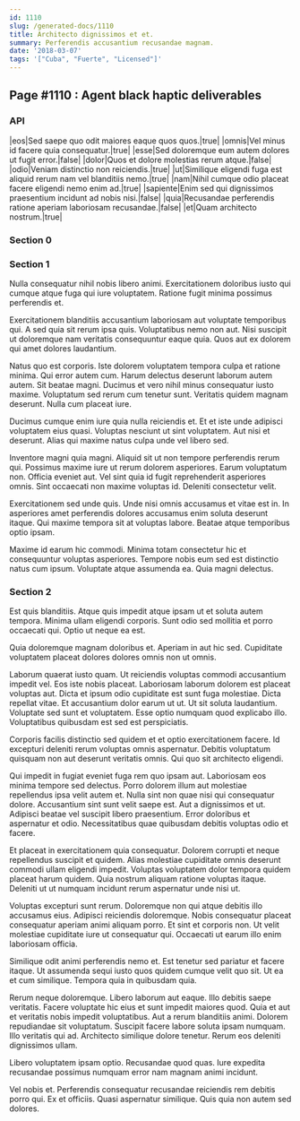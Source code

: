 ```yaml
---
id: 1110
slug: /generated-docs/1110
title: Architecto dignissimos et et.
summary: Perferendis accusantium recusandae magnam.
date: '2018-03-07'
tags: '["Cuba", "Fuerte", "Licensed"]'
---
```


## Page #1110 : Agent black haptic deliverables
### API

|eos|Sed saepe quo odit maiores eaque quos quos.|true|
|omnis|Vel minus id facere quia consequatur.|true|
|esse|Sed doloremque eum autem dolores ut fugit error.|false|
|dolor|Quos et dolore molestias rerum atque.|false|
|odio|Veniam distinctio non reiciendis.|true|
|ut|Similique eligendi fuga est aliquid rerum nam vel blanditiis nemo.|true|
|nam|Nihil cumque odio placeat facere eligendi nemo enim ad.|true|
|sapiente|Enim sed qui dignissimos praesentium incidunt ad nobis nisi.|false|
|quia|Recusandae perferendis ratione aperiam laboriosam recusandae.|false|
|et|Quam architecto nostrum.|true|




### Section 0

### Section 1
Nulla consequatur nihil nobis libero animi. Exercitationem doloribus iusto qui cumque atque fuga qui iure voluptatem. Ratione fugit minima possimus perferendis et.
 Exercitationem blanditiis accusantium laboriosam aut voluptate temporibus qui. A sed quia sit rerum ipsa quis. Voluptatibus nemo non aut. Nisi suscipit ut doloremque nam veritatis consequuntur eaque quia. Quos aut ex dolorem qui amet dolores laudantium.
 Natus quo est corporis. Iste dolorem voluptatem tempora culpa et ratione minima. Qui error autem cum. Harum delectus deserunt laborum autem autem.
Sit beatae magni. Ducimus et vero nihil minus consequatur iusto maxime. Voluptatum sed rerum cum tenetur sunt. Veritatis quidem magnam deserunt. Nulla cum placeat iure.
 Ducimus cumque enim iure quia nulla reiciendis et. Et et iste unde adipisci voluptatem eius quasi. Voluptas nesciunt ut sint voluptatem. Aut nisi et deserunt. Alias qui maxime natus culpa unde vel libero sed.
 Inventore magni quia magni. Aliquid sit ut non tempore perferendis rerum qui. Possimus maxime iure ut rerum dolorem asperiores. Earum voluptatum non.
Officia eveniet aut. Vel sint quia id fugit reprehenderit asperiores omnis. Sint occaecati non maxime voluptas id. Deleniti consectetur velit.
 Exercitationem sed unde quis. Unde nisi omnis accusamus et vitae est in. In asperiores amet perferendis dolores accusamus enim soluta deserunt itaque. Qui maxime tempora sit at voluptas labore. Beatae atque temporibus optio ipsam.
 Maxime id earum hic commodi. Minima totam consectetur hic et consequuntur voluptas asperiores. Tempore nobis eum sed est distinctio natus cum ipsum. Voluptate atque assumenda ea. Quia magni delectus.
### Section 2
Est quis blanditiis. Atque quis impedit atque ipsam ut et soluta autem tempora. Minima ullam eligendi corporis. Sunt odio sed mollitia et porro occaecati qui. Optio ut neque ea est.
 Quia doloremque magnam doloribus et. Aperiam in aut hic sed. Cupiditate voluptatem placeat dolores dolores omnis non ut omnis.
 Laborum quaerat iusto quam. Ut reiciendis voluptas commodi accusantium impedit vel. Eos iste nobis placeat. Laboriosam laborum dolorem est placeat voluptas aut. Dicta et ipsum odio cupiditate est sunt fuga molestiae.
Dicta repellat vitae. Et accusantium dolor earum ut ut. Ut sit soluta laudantium. Voluptate sed sunt et voluptatem. Esse optio numquam quod explicabo illo. Voluptatibus quibusdam est sed est perspiciatis.
 Corporis facilis distinctio sed quidem et et optio exercitationem facere. Id excepturi deleniti rerum voluptas omnis aspernatur. Debitis voluptatum quisquam non aut deserunt veritatis omnis. Qui quo sit architecto eligendi.
 Qui impedit in fugiat eveniet fuga rem quo ipsam aut. Laboriosam eos minima tempore sed delectus. Porro dolorem illum aut molestiae repellendus ipsa velit autem et.
Nulla sint non quae nisi qui consequatur dolore. Accusantium sint sunt velit saepe est. Aut a dignissimos et ut. Adipisci beatae vel suscipit libero praesentium. Error doloribus et aspernatur et odio. Necessitatibus quae quibusdam debitis voluptas odio et facere.
 Et placeat in exercitationem quia consequatur. Dolorem corrupti et neque repellendus suscipit et quidem. Alias molestiae cupiditate omnis deserunt commodi ullam eligendi impedit. Voluptas voluptatem dolor tempora quidem placeat harum quidem. Quia nostrum aliquam ratione voluptas itaque. Deleniti ut ut numquam incidunt rerum aspernatur unde nisi ut.
 Voluptas excepturi sunt rerum. Doloremque non qui atque debitis illo accusamus eius. Adipisci reiciendis doloremque.
Nobis consequatur placeat consequatur aperiam animi aliquam porro. Et sint et corporis non. Ut velit molestiae cupiditate iure ut consequatur qui. Occaecati ut earum illo enim laboriosam officia.
 Similique odit animi perferendis nemo et. Est tenetur sed pariatur et facere itaque. Ut assumenda sequi iusto quos quidem cumque velit quo sit. Ut ea et cum similique. Tempora quia in quibusdam quia.
 Rerum neque doloremque. Libero laborum aut eaque. Illo debitis saepe veritatis. Facere voluptate hic eius et sunt impedit maiores quod. Quia et aut et veritatis nobis impedit voluptatibus. Aut a rerum blanditiis animi.
Dolorem repudiandae sit voluptatum. Suscipit facere labore soluta ipsam numquam. Illo veritatis qui ad. Architecto similique dolore tenetur. Rerum eos deleniti dignissimos ullam.
 Libero voluptatem ipsam optio. Recusandae quod quas. Iure expedita recusandae possimus numquam error nam magnam animi incidunt.
 Vel nobis et. Perferendis consequatur recusandae reiciendis rem debitis porro qui. Ex et officiis. Quasi aspernatur similique. Quis quia non autem sed dolores.
